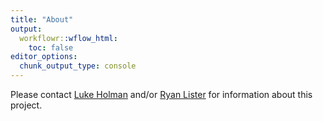 ```yaml
---
title: "About"
output:
  workflowr::wflow_html:
    toc: false
editor_options:
  chunk_output_type: console
---
```


Please contact [Luke Holman](luke.holman@unimelb.edu.au) and/or [Ryan Lister](ryan.lister@uwa.edu.au) for information about this project. 
